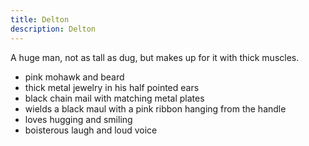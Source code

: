 ```yaml
---
title: Delton
description: Delton
---
```

A huge man, not as tall as dug, but makes up for it with thick muscles.

- pink mohawk and beard
- thick metal jewelry in his half pointed ears
- black chain mail with matching metal plates
- wields a black maul with a pink ribbon hanging from the handle
- loves hugging and smiling
- boisterous laugh and loud voice
